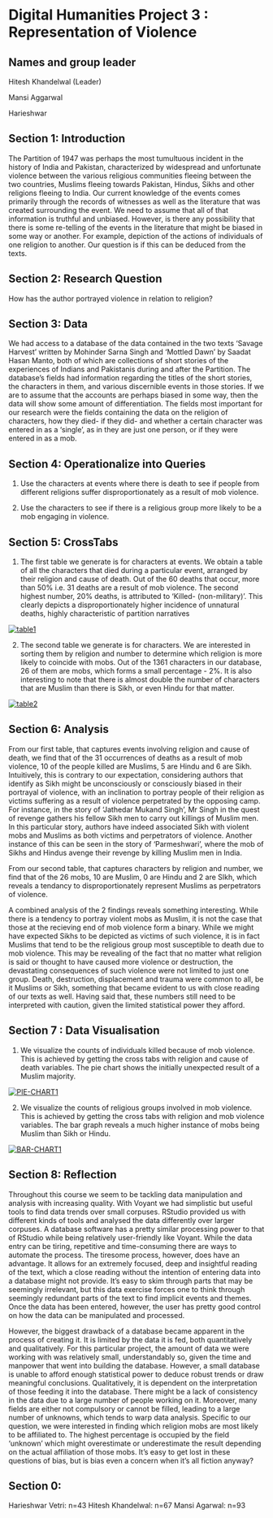 # Digital Humanities Project 3 : Representation of Violence

## Names and group leader

Hitesh Khandelwal (Leader)

Mansi Aggarwal

Harieshwar 

## Section 1: Introduction 

The Partition of 1947 was perhaps the most tumultuous incident in the history of India and Pakistan, characterized by widespread and unfortunate violence between the various religious communities fleeing between the two countries, Muslims fleeing towards Pakistan, Hindus, Sikhs and other religions fleeing to India.
Our current knowledge of the events comes primarily through the records of witnesses as well as the literature that was created surrounding the event. We need to assume that all of that information is truthful and unbiased. However, is there any possibility that there is some re-telling of the events in the literature that might be biased in some way or another. For example, depiction of the actions of individuals of one religion to another. Our question is if this can be deduced from the texts.




## Section 2: Research Question 

How has the author portrayed violence in relation to religion?




## Section 3: Data

We had access to a database of the data contained in the two texts ‘Savage Harvest’ written by Mohinder Sarna Singh and ‘Mottled Dawn’ by Saadat Hasan Manto, both of which are collections of short stories of the experiences of Indians and Pakistanis during and after the Partition. The database’s fields had information regarding the titles of the short stories, the characters in them, and various discernible events in those stories. If we are to assume that the accounts are perhaps biased in some way, then the data will show some amount of differentiation.
The fields most important for our research were the fields containing the data on the religion of characters, how they died- if they did- and whether a certain character was entered in as a ‘single’, as in they are just one person, or if they were entered in as a mob.




## Section 4: Operationalize into Queries 

1.  
Use the characters at events where there is death to see if people from different  religions suffer  disproportionately as a result of mob violence.

2.
Use the characters to see if there is a religious group more likely to be a mob engaging in violence. 




## Section 5: CrossTabs 

1.
The first table we generate is for characters at events. We obtain a table of all the characters that died during a particular event, arranged by their religion and cause of death. Out of the 60 deaths that occur, more than 50% i.e. 31 deaths are a result of mob violence. The second highest number, 20% deaths, is attributed to ‘Killed- (non-military)’. This clearly depicts a disproportionately higher incidence of unnatural deaths, highly characteristic of partition narratives

<a href="https://imgbb.com/"><img src="https://i.ibb.co/wW06mcL/table1.png" alt="table1" border="0"></a>

2.
The second table we generate is for characters. We are interested in sorting them by religion and number to determine which religion is more likely to coincide with mobs. Out of the 1361 characters in our database, 26 of them are mobs, which forms a small percentage - 2%. It is also interesting to note that there is almost double the number of characters that are Muslim than there is Sikh, or even Hindu for that matter. 

<a href="https://imgbb.com/"><img src="https://i.ibb.co/CmD6Gm9/table2.png" alt="table2" border="0"></a>




## Section 6: Analysis

From our first table, that captures events involving religion and cause of death, we find that of the 31 occurrences of deaths as a result of mob violence, 10 of the people killed are Muslims, 5 are Hindu and 6 are Sikh. Intuitively, this is contrary to our expectation, considering authors that identify as Sikh might be unconsciously or consciously biased in their portrayal of violence, with an inclination to portray people of their religion as victims suffering as a result of violence perpetrated by the opposing camp. For instance, in the story of ‘Jathedar Mukand Singh’, Mr Singh in the quest of revenge gathers his fellow Sikh men to carry out killings of Muslim men. In this particular story, authors have indeed associated Sikh with violent mobs and Muslims as both victims and perpetrators of violence. Another instance of this can be seen in the story of ‘Parmeshwari’, where the mob of Sikhs and Hindus avenge their revenge by killing Muslim men in India. 

From our second table, that captures characters by religion and number, we find that of the 26 mobs, 10 are Muslim, 0 are Hindu and 2 are SIkh, which reveals a tendancy to disproportionately represent Muslims as perpetrators of violence. 

A combined analysis of the 2 findings reveals something interesting. While there is a tendency to portray violent mobs as Muslim, it is not the case that those at the recieving end of mob violence form a binary. While we might have expected Sikhs to be depicted as victims of such violence, it is in fact Muslims that tend to be the religious group most susceptible to death due to mob violence. This may be revealing of the fact that no matter what religion is said or thought to have caused more violence or destruction, the devastating consequences of such violence were not limited to just one group. Death, destruction, displacement and trauma were common to all, be it Muslims or Sikh, something that became evident to us with close reading of our texts as well. Having said that, these numbers still need to be interpreted with caution, given the limited statistical power they afford. 




## Section 7 : Data Visualisation

1.
We visualize the counts of individuals killed because of mob violence. This is achieved by getting the cross tabs with religion and cause of death variables. The pie chart shows the initially unexpected result of a Muslim majority. 

<a href="https://ibb.co/p4HnN4F"><img src="https://i.ibb.co/P12tJ1H/PIE-CHART1.jpg" alt="PIE-CHART1" border="0"></a>

2.
We visualize the counts of religious groups involved in mob violence. This is achieved by getting the cross tabs with religion and mob violence variables. The bar graph reveals a much higher instance of mobs being Muslim than Sikh or Hindu.

<a href="https://ibb.co/g6CLwwB"><img src="https://i.ibb.co/fQ7zttP/BAR-CHART1.jpg" alt="BAR-CHART1" border="0"></a>




## Section 8: Reflection

Throughout this course we seem to be tackling data manipulation and analysis with increasing quality. With Voyant we had simplistic but useful tools to find data trends over small corpuses. RStudio provided us with different kinds of tools and analysed the data differently over larger corpuses. A database software has a pretty similar processing power to that of RStudio while being relatively user-friendly like Voyant. While the data entry can be tiring, repetitive and time-consuming there are ways to automate the process. The tiresome process, however, does have an advantage. It allows for an extremely focused, deep and insightful reading of the text, which a close reading without the intention of entering data into a database might not provide. It’s easy to skim through parts that may be seemingly irrelevant, but this data exercise forces one to think through seemingly redundant parts of the text to find implicit events and themes. Once the data has been entered, however, the user has pretty good control on how the data can be manipulated and processed.

However, the biggest drawback of a database became apparent in the process of creating it. It is limited by the data it is fed, both quantitatively and qualitatively. For this particular project, the amount of data we were working with was relatively small, understandably so, given the time and manpower that went into building the database. However, a small database is unable to afford enough statistical power to deduce robust trends or draw meaningful conclusions. Qualitatively, it is dependent on the interpretation of those feeding it into the database. There might be a lack of consistency in the data due to a large number of people working on it. Moreover, many fields are either not compulsory or cannot be filled, leading to a large number of unknowns, which tends to warp data analysis. Specific to our question, we were interested in finding which religion mobs are most likely to be affiliated to. The highest percentage is occupied by the field ‘unknown’ which might overestimate or underestimate the result depending on the actual affiliation of those mobs. It’s easy to get lost in these questions of bias, but is bias even a concern when it’s all fiction anyway?


## Section 0:

Harieshwar Vetri: n=43
Hitesh Khandelwal: n=67
Mansi Agarwal: n=93




